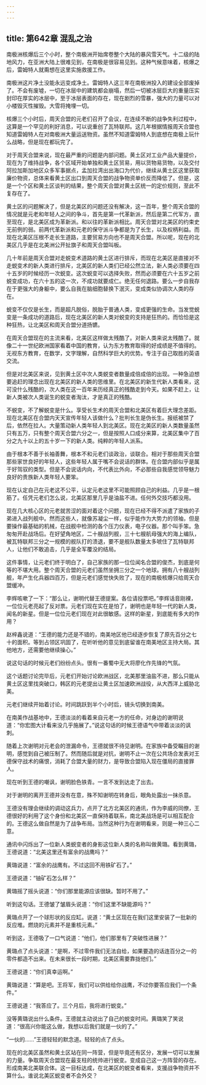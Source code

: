 ```yaml
---
---
---
```

title: 第642章 混乱之治
---



南极洲核爆后三个小时，整个南极洲开始席卷整个大陆的暴风雪天气。十二级的陆地风力，在亚洲大陆上很难见到，在南极是很容易见到。这种气候意味着，核爆之后，雷姆特人就甭想在这里实施救援工作。

南极洲这片净土没能永远变成净土。雷姆特人这三年在南极洲投入的建设全部废掉了。不会有废墟，一切在冰层中的建筑都会崩塌，然后一切被冰层巨大的重量压实封印在厚实的冰层中，至于冰层表面的存在，现在剧烈的雪暴，强大的力量可以对小楼毁灭性摧毁。大雪将掩埋一切。

核爆三个小时后，周天合盟的元老们召开了会议，在连续不断的战争失利过程中，这算是一个罕见的利好消息，可以说重创了瓦特联邦。这几年根据情报周天合盟也知道雷姆特人在对南极洲大量运送物资。虽然不知道雷姆特人到底想在南极上玩什么战略，但是现在都玩完了。

对于周天合盟来说，现在最严重的问题是内部问题。黄土区对工业产品大量提价，现在为了维持战争，各个区域开始单独和黄土区贸易，用以货物易货物，以及交付阿拉加斯加地区众多军事据点，孟加拉湾出出海口为代价，继续从黄土区这里获取廉价物资，总体来看黄土区出口到周天合盟的战争物资单价反而降低了。但是，这是一个个区和黄土区谈判的结果，整个周天合盟对黄土区统一的定价规则，至此不复存在了。

黄土区的问题解决了，但是北美区的问题还没有解决，这一百年，整个周天合盟的情况就是元老和年轻人之间的争斗，首先是第一代革新派，然后是第二代军方，直至现在，是北美区成为革新派。和以往的革新派相比。周天合盟对北美区的约束史无前例的弱。前两代革新派和元老的保守派斗争都是为了长生，以及权柄利益。而现在北美区压根不走长生道路，主要贸易方向也不是周天合盟。所以呢，现在的北美区几乎是在北美洲公开扯旗子和周天合盟叫板。

几十年前是周天合盟对走蜕变术道路的黄土区进行排斥，而现在北美区是直接对不走蜕变术的新人类进行排斥，北美区的新人类们已经公然立法，新人类必须要在四十五岁的时候经历一次蜕变。这次蜕变可以选择失败，然而必须要在六十五岁之前蜕变成功，在六十五的这一次，不成功就要成仁。绝无任何退路。要么一步自我存在于更强大的身躯中，要么自我在脑细胞替换下泯灭，变成类似协调次人类的存在。

蜕变不仅仅是长生，而是超凡脱俗，脱胎于普通人类，变成更强的生命。当发觉蜕变是一条成功的道路后，现在北美区的新人类对蜕变的支持是狂热的。而恰恰是这种狂热，让北美区和周天合盟分道扬镳。

在周天合盟现在的主流来看，北美区这样做太残酷了。对新人类来说太残酷了。就像二十一世纪欧洲国家看着中国的教育，认为东方教育取得的好成绩是不值得的。无视东方教育，在数学，文字理解，自然科学巨大的优势。专注于自己取胜的英语交流。

但是对北美区来说，见到黄土区中次人类蜕变者数量成倍成倍的出现。一种急迫想要追赶的理念出现在北美区的新人类的思维里。在北美区的新生代新人类看来，这可没什么残酷的，次人类在这一百年来历经真正的残酷走到今天。如果不赶上，让新人类被次人类诞生的蜕变者淘汰，才是真正的残酷。

不蜕变，不了解蜕变是什么。享受长生术的周天合盟和北美区有着巨大理念差距。现在北美区在合盟内天天宣传年轻人该做什么？批判长生是伪长生。报纸被禁了后，依然在拉人。大量策动新人类年轻人到北美区。现在北美区的新人类数量虽然只有五万，只有整个周天合盟六分之一，但是按照人口成分来算，北美区集中了百分之九十以上的五十岁一下的新人类。纯粹的年轻人派系。

由于根本不善于长袖善舞，根本不和元老们谈政治，谈联合。相对于那些周天合盟那些家世良好的年轻人，这些年轻人属于嘴不会说话的群体。在合盟内部似乎是属于好驾驭的类型。但是不会说话内向，不代表比外向，不必那些自我感觉领导魅力良好的贵族新人类年轻人要笨。

现在认定自己在元老这不公平，认定元老这里不可能照顾自己的利益。几乎是一根筋了。任凭元老们怎么说，北美区那里几乎是油盐不进。任何外交技巧都没用。

现在几大核心区的元老就苦涩的面对着这个问题，现在已经不得不派遣了家族的子弟进入战列舰中。然而这些人，就像苏凝尘一样，似乎能作为大势力的领袖，但是要操作最基础的机械，在战舰中检测的各个压力仪表，电子仪器。那个叫手笨。急匆匆开赴战场后。在好望角地区，二十艘战列舰，三十七艘航母强大的海上编队，被瓦特联邦三分之一规模的舰队打的溃退，要不是舰队数量太多唬住了瓦特联邦人，让他们不敢追击，几乎是全军覆没的结局。

这件事情，让元老们终于明白了，自己家族的那一位位闻名合盟的俊杰，到底是何等的不堪大用。整个周天合盟的元老们虽然坐拥三分之一个地球。拥有八十艘战列舰，年产生化兵器四百万，但是元老们感觉快失败了，现在的南极核爆只给周天合盟缓冲。

李辉咳嗽了一下：“那么让，谢明代替王德提案。各位请投票吧。”李辉话音刚裸，一位位元老亮起了反对票。元老们现在实在是怕了，谢明也是年轻一代的新人类，闻名的新星。但是一位位元老们现在对此很敏感。这样的新星，到底能有多大的作用？

赵梓鑫说道：“王德的能力还是不错的，南美地区他已经逐步恢复了原先百分之七十的面积。等到占领区巩固了，在听听他的意见到底留谁在南美地区主持大局。其他地方，还需要他继续操心。”

说这句话的时候元老们纷纷点头。很有一番蜀中无大将廖化作先锋的气氛。

这个话题讨论完毕后，元老们开始讨论欧洲战区，北美那里油盐不进，那么只能从黄土区这里找突破口，韩区的元老提出让黄土区加速欧洲战役，从大西洋上威胁北美。

元老们继续开始着讨论。时间跳跃到半个小时后，镜头切换到南美。

在南美作战基地中，王德淡淡的看着来自元老一方的任命，对身边的谢明说道：“你宏图大计看来没几乎施展了。”说这句话的时候王德语气中带着淡淡的讽刺。

随着上次谢明对元老会的泄漏命令，王德就很不待见谢明。在家族中备受瞩目的谢明，感觉到自己被压制了。然而随后就是对抗，谢明不止一次在公共场合发表对王德保守战术的痛恨，消耗了合盟大量的财力，是导致合盟陷入现在僵局的直接罪人。

现在听到王德的嘲讽，谢明脸色铁青。一言不发到达走了出去。

对于谢明的离开王德并没有在意，殊不知谢明在转身后，眼角处露出一抹杀意。

王德没有理会继续的调动这兵力，点开了北方北美区的通讯，作为李威的同僚，王德很好的利用了这个身份和北美区一直保持着联系，南北美战场是可以相互配合的。王德这么做自然是为了战争布局。当然这种行为在谢明看来，则是一种三心二意。

通讯中闪烁出了一位新人类蜕变者的身影这位新人类的名称叫做黄璐。看到黄璐，王德说道：“北美这里还有富余的战鹰吗？”

黄璐说道：“富余的战鹰有。不过这回不用铁矿石了。”

王德说道：“铀矿石怎么样？”

黄璐摇了摇头说道：“你们那里能源应该很缺。暂时不用了。”

听到这句话。王德皱了皱眉头说道：“你们这里不缺能源吗？”

黄璐点开了一个球形状的反应缸。说道：“黄土区现在在我们这里安装了一批新的反应堆。燃烧的元素并不是重核元素。”

听到这，王德吸了一口气说道：“他们，他们那里有了突破性进展？”

黄璐点了点头说道：“是啊，不过零件我们无法自给，如果要造的话连百分之一的零件都造不出来。在未来很长一段时期，北美区需要靠拢他们。”

王德说道：“你们真幸运啊。”

黄璐说道：“算是吧。王将军，我们可以供给给你战鹰，不过你要答应我们一个条件。”

王德说道：“我答应了。三个月后，我将进行蜕变。”

没等黄璐说出什么条件。王德就主动说出了自己的蜕变时间。黄璐笑了笑说道：“很高兴你能这么做，我想以后我们就是一伙的了。”

“一伙的……”王德轻轻的默念道。轻轻的点了点头。

现在的北美区虽然和黄土区站在同一阵营，但是毕竟还有区分，发展一切可以发展的力量。争取周天合盟现在最支柱的统帅进行蜕变。变成自己这一方阵营的存在。形成南美北美联合体。这一目标达成，在北美区的蜕变者看来，支援战争物资并不算什么。谁说北美区蜕变者不会外交？